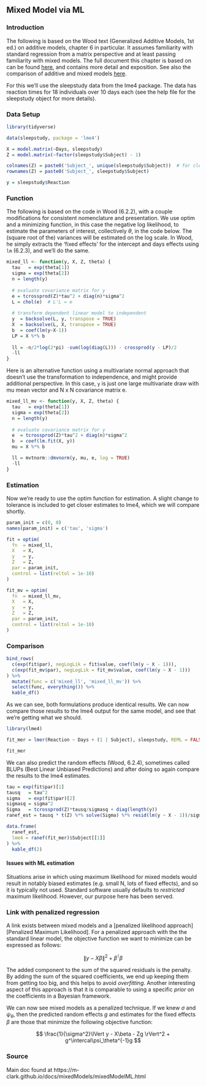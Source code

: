 ## Mixed Model via ML

### Introduction

The following is based on the Wood text (Generalized Additive Models, 1st ed.) on additive models, chapter 6 in particular. It assumes familiarity with standard regression from a matrix perspective and at least passing familiarity with mixed models. The full document this chapter is  based on can be found [here](https://m-clark.github.io/docs/mixedModels/mixedModelML.html), and contains more detail and exposition.  See also the comparison of additive and mixed models [here](https://m-clark.github.io/generalized-additive-models/appendix.html#a-comparison-to-mixed-models).

For this we'll use the <span class="objclass" style = "">sleepstudy</span> data from the <span class="pack" style = "">lme4</span> package. The data has reaction times for 18 individuals over 10 days each (see the help file for the <span class="objclass" style = "">sleepstudy</span> object for more details).


### Data Setup

```r
library(tidyverse)

data(sleepstudy, package = 'lme4')

X = model.matrix(~Days, sleepstudy)
Z = model.matrix(~factor(sleepstudy$Subject) - 1)

colnames(Z) = paste0('Subject_', unique(sleepstudy$Subject))  # for cleaner presentation later
rownames(Z) = paste0('Subject_', sleepstudy$Subject)

y = sleepstudy$Reaction
```


### Function

The following is based on the code in Wood (6.2.2), with a couple modifications for consistent nomenclature and presentation. We use <span class='func'>optim</span> and a minimizing function, in this case the negative log likelihood, to estimate the parameters of interest, collectively $\theta$, in the code below. The (square root of the) variances will be estimated on the log scale. In Wood, he simply extracts the 'fixed effects' for the intercept and days effects using `lm` (6.2.3), and we'll do the same.

```r
mixed_ll <- function(y, X, Z, theta) {
  tau   = exp(theta[1])
  sigma = exp(theta[2])
  n = length(y)
  
  # evaluate covariance matrix for y
  e = tcrossprod(Z)*tau^2 + diag(n)*sigma^2
  L = chol(e)  # L'L = e
  
  # transform dependent linear model to independent
  y  = backsolve(L, y, transpose = TRUE)
  X  = backsolve(L, X, transpose = TRUE)
  b  = coef(lm(y~X-1))
  LP = X %*% b
  
  ll = -n/2*log(2*pi) -sum(log(diag(L))) - crossprod(y - LP)/2
  -ll
}
```


Here is an alternative function using a multivariate normal approach that doesn't use the transformation to independence, and might provide additional perspective.  In this case, `y` is just one large multivariate draw with mu mean vector and N x N covariance matrix e.

```r
mixed_ll_mv <- function(y, X, Z, theta) {
  tau   = exp(theta[1])
  sigma = exp(theta[2])
  n = length(y)
  
  # evaluate covariance matrix for y
  e  = tcrossprod(Z)*tau^2 + diag(n)*sigma^2
  b  = coef(lm.fit(X, y))
  mu = X %*% b

  ll = mvtnorm::dmvnorm(y, mu, e, log = TRUE)
  -ll
}
```


### Estimation

Now we're ready to use the <span class='func'>optim</span> function for estimation.  A slight change to tolerance is included to get closer estimates to <span class='pack'>lme4</span>, which we will compare shortly.

```r
param_init = c(0, 0)
names(param_init) = c('tau', 'sigma')

fit = optim(
  fn  = mixed_ll,
  X   = X,
  y   = y,
  Z   = Z,
  par = param_init,
  control = list(reltol = 1e-10)
)

fit_mv = optim(
  fn  = mixed_ll_mv,
  X   = X,
  y   = y,
  Z   = Z,
  par = param_init,
  control = list(reltol = 1e-10)
)
```

### Comparison

```r
bind_rows(
  c(exp(fit$par), negLogLik = fit$value, coef(lm(y ~ X - 1))),
  c(exp(fit_mv$par), negLogLik = fit_mv$value, coef(lm(y ~ X - 1)))
) %>%
  mutate(func = c('mixed_ll', 'mixed_ll_mv')) %>% 
  select(func, everything()) %>% 
  kable_df()
```


As we can see, both formulations produce identical results. We can now compare those results to the <span class="pack" style = "">lme4</span> output for the same model, and see that we're getting what we should.

```r
library(lme4)

fit_mer = lmer(Reaction ~ Days + (1 | Subject), sleepstudy, REML = FALSE)

fit_mer
```

We can also predict the random effects (Wood, 6.2.4), sometimes called BLUPs (Best Linear Unbiased Predictions) and after doing so again compare the results to the <span class="pack" style = "">lme4</span> estimates.

```r
tau = exp(fit$par)[1]
tausq   = tau^2
sigma   = exp(fit$par)[2]
sigmasq = sigma^2
Sigma   = tcrossprod(Z)*tausq/sigmasq + diag(length(y))
ranef_est = tausq * t(Z) %*% solve(Sigma) %*% resid(lm(y ~ X - 1))/sigmasq
```


```r
data.frame(
  ranef_est, 
  lme4 = ranef(fit_mer)$Subject[[1]]
) %>% 
  kable_df(2)
```



#### Issues with ML estimation

Situations arise in which using maximum likelihood for mixed models would result in notably biased estimates (e.g. small N, lots of fixed effects), and so it is typically not used.  Standard software usually defaults to *restricted* maximum likelihood.  However, our purpose here has been served.


### Link with penalized regression

A link exists between mixed models and a [penalized likelihood approach][Penalized Maximum Likelihood].  For a penalized approach with the the standard linear model, the objective function we want to minimize can be expressed as follows:

$$ \lVert y- X\beta \rVert^2 + \beta^\intercal\beta $$

The added component to the sum of the squared residuals is the penalty. By adding the sum of the squared coefficients, we end up keeping them from getting too big, and this helps to avoid *overfitting*.  Another interesting aspect of this approach is that it is comparable to using a specific *prior* on the coefficients in a Bayesian framework.  

We can now see mixed models as a penalized technique.  If we knew $\sigma$ and $\psi_\theta$, then the predicted random effects $g$ and estimates for the fixed effects $\beta$ are those that minimize the following objective function:

$$ \frac{1}{\sigma^2}\lVert y - X\beta - Zg \rVert^2 + g^\intercal\psi_\theta^{-1}g $$

### Source

Main doc found at https://m-clark.github.io/docs/mixedModels/mixedModelML.html


